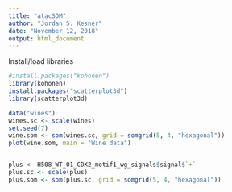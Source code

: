 ```yaml
---
title: "atacSOM"
author: "Jordan S. Kesner"
date: "November 12, 2018"
output: html_document
---
```


Install/load libraries
```r
#install.packages("kohonen")
library(kohonen)
install.packages("scatterplot3d")
library(scatterplot3d)
```



```r
data("wines")
wines.sc <- scale(wines)
set.seed(7)
wine.som <- som(wines.sc, grid = somgrid(5, 4, "hexagonal"))
plot(wine.som, main = "Wine data")


plus <- H508_WT_01_CDX2_motif1_wg_signals$signal$`+`
plus.sc <- scale(plus)
plus.som <- som(plus.sc, grid = somgrid(5, 4, "hexagonal"))
```

